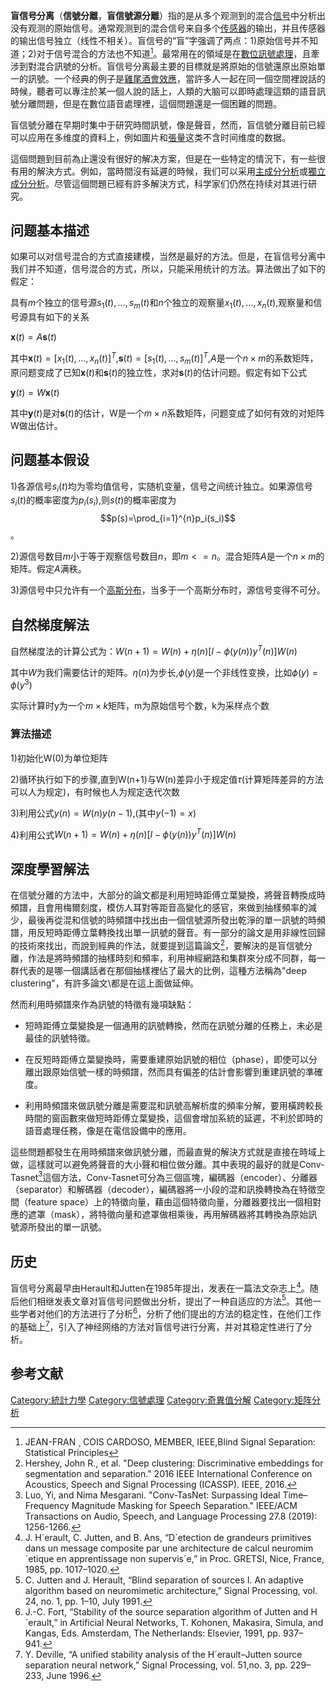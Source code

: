 '''盲信号分离'''（'''信號分離'''，'''盲信號源分離'''）指的是从多个观测到的混合[[信号|信号]]中分析出没有观测的原始信号。通常观测到的混合信号来自多个[[传感器|传感器]]的输出，并且传感器的输出信号独立（线性不相关）。盲信号的“盲”字强调了两点：1)原始信号并不知道；2)对于信号混合的方法也不知道<ref>JEAN-FRAN ¸ COIS CARDOSO, MEMBER, IEEE,Blind Signal Separation: Statistical Principles</ref>。最常用在的領域是在[[數位訊號處理|數位訊號處理]]，且牽涉到對混合訊號的分析。盲信号分离最主要的目標就是將原始的信號還原出原始單一的訊號。一个经典的例子是[[雞尾酒會效應|雞尾酒會效應]]，當許多人一起在同一個空間裡說話的時候，聽者可以專注於某一個人說的話上，人類的大脑可以即時處理這類的語音訊號分離問題，但是在數位語音處理裡，這個問題還是一個困難的問題。

盲信號分離在早期时集中于研究時間訊號，像是聲音，然而，盲信號分離目前已經可以应用在多维度的資料上，例如圖片和[[張量|張量]]这类不含时间维度的数据。

這個問題到目前為止還没有很好的解决方案，但是在一些特定的情況下，有一些很有用的解決方式。例如，當時間沒有延遲的時候，我们可以采用[[主成分分析|主成分分析]]或[[独立成分分析|獨立成分分析]]。尽管這個問題已經有許多解決方式，科学家们仍然在持续对其进行研究。

== 问题基本描述 ==

如果可以对信号混合的方式直接建模，当然是最好的方法。但是，在盲信号分离中我们并不知道，信号混合的方式，所以，只能采用统计的方法。算法做出了如下的假定：

具有<math>m</math>个独立的信号源<math>s_1(t),...,s_m(t)</math>和<math>n</math>个独立的观察量<math>x_1(t),...,x_n(t)</math>,观察量和信号源具有如下的关系

<math>\mathbf{x}(t)=A\mathbf{s}(t)</math>

其中<math>\mathbf{x}(t)={[x_1(t),...,x_n(t)]}^T</math>,<math>\mathbf{s}(t)={[s_1(t),...,s_m(t)]}^T</math>,<math>A</math>是一个<math>{n}\times{m}</math>的系数矩阵，原问题变成了已知<math>\mathbf{x}(t)</math>和<math>\mathbf{s}(t)</math>的独立性，求对<math>\mathbf{s}(t)</math>的估计问题。假定有如下公式

<math>\mathbf{y}(t)=W\mathbf{x}(t)</math>

其中<math>\mathbf{y}(t)</math>是对<math>\mathbf{s}(t)</math>的估计，W是一个<math>{m}\times{n}</math>系数矩阵，问题变成了如何有效的对矩阵W做出估计。

== 问题基本假设 ==

1)各源信号<math>s_i(t)</math>均为零均值信号，实随机变量，信号之间统计独立。如果源信号<math>s_i(t)</math>的概率密度为<math>p_i(s_i)</math>,则<math>s(t)</math>的概率密度为:<math>p(s)=\prod_{i=1}^{n}p_i(s_i)</math>。

2)源信号数目<math>m</math>小于等于观察信号数目<math>n</math>，即<math>m<=n</math>。混合矩阵<math>A</math>是一个<math>n\times{m}</math>的矩阵。假定<math>A</math>满秩。

3)源信号中只允许有一个[[高斯分布|高斯分布]]，当多于一个高斯分布时，源信号变得不可分。

== 自然梯度解法 ==

自然梯度法的计算公式为：<math>W(n+1)=W(n)+\eta(n)[I-\phi(y(n))y^T(n)]W(n)</math>

其中<math>W</math>为我们需要估计的矩阵。<math>\eta(n)</math>为步长,<math>\phi(y)</math>是一个非线性变换，比如<math>\phi(y)=\phi(y^3)</math>

实际计算时y为一个<math>m\times k</math>矩阵，m为原始信号个数，k为采样点个数

=== 算法描述 ===

1)初始化W(0)为单位矩阵

2)循环执行如下的步骤,直到W(n+1)与W(n)差异小于规定值<math>\tau</math>(计算矩阵差异的方法可以人为规定)，有时候也人为规定迭代次数

3)利用公式<math>y(n)=W(n)y(n-1)</math>,(其中<math>y(-1)=x</math>)

4)利用公式<math>W(n+1)=W(n)+\eta(n)[I-\phi(y(n))y^T(n)]W(n)</math>

== 深度學習解法 ==
在信號分離的方法中，大部分的論文都是利用短時距傅立葉變換，將聲音轉換成時頻譜，且會用梅爾刻度，模仿人耳對等距音高變化的感官，來做到抽樣頻率的減少，最後再從混和信號的時頻譜中找出由一個信號源所發出乾淨的單一訊號的時頻譜，用反短時距傅立葉轉換找出單一訊號的聲音。有一部分的論文是用非線性回歸的技術來找出，而說到經典的作法，就要提到這篇論文<ref>Hershey, John R., et al. "Deep clustering: Discriminative embeddings for segmentation and separation." 2016 IEEE International Conference on Acoustics, Speech and Signal Processing (ICASSP). IEEE, 2016.</ref>，要解決的是盲信號分離，作法是將時頻譜的抽樣時刻和頻率，利用神經網路和集群來分成不同群，每一群代表的是哪一個講話者在那個抽樣裡佔了最大的比例，這種方法稱為"deep clustering"，有許多論文\都是在這上面做延伸。

然而利用時頻譜來作為訊號的特徵有幾項缺點：

* 短時距傅立葉變換是一個通用的訊號轉換，然而在訊號分離的任務上，未必是最佳的訊號特徵。

* 在反短時距傅立葉變換時，需要重建原始訊號的相位（phase），即使可以分離出跟原始信號一樣的時頻譜，然而具有偏差的估計會影響到重建訊號的準確度。

* 利用時頻譜來做訊號分離是需要混和訊號高解析度的頻率分解，要用橫跨較長時間的窗函數來做短時距傅立葉變換，這個會增加系統的延遲，不利於即時的語音處理任務，像是在電信設備中的應用。

這些問題都發生在用時頻譜來做訊號分離，而最直覺的解決方式就是直接在時域上做，這樣就可以避免將聲音的大小聲和相位做分離。其中表現的最好的就是Conv-Tasnet<ref>Luo, Yi, and Nima Mesgarani. "Conv-TasNet: Surpassing Ideal Time–Frequency Magnitude Masking for Speech Separation." IEEE/ACM Transactions on Audio, Speech, and Language Processing 27.8 (2019): 1256-1266.</ref>這個方法，Conv-Tasnet可分為三個區塊，編碼器（encoder）、分離器（separator）和解碼器（decoder），編碼器將一小段的混和訊換轉換為在特徵空間（feature space）上的特徵向量，藉由這個特徵向量，分離器要找出一個相對應的遮罩（mask），將特徵向量和遮罩做相乘後，再用解碼器將其轉換為原始訊號源所發出的單一訊號。

== 历史 ==

盲信号分离最早由Herault和Jutten在1985年提出，发表在一篇法文杂志上<ref>J. H´erault, C. Jutten, and B. Ans, “D´etection de grandeurs primitives dans un message composite par une architecture de calcul neuromim´etique en apprentissage non supervis´e,” in Proc. GRETSI, Nice, France, 1985, pp. 1017–1020.</ref>。随后他们相继发表文章对盲信号问题做出分析，提出了一种自适应的方法<ref>C. Jutten and J. Herault, “Blind separation of sources I. An adaptive algorithm based on neuromimetic architecture,” Signal Processing, vol. 24, no. 1, pp. 1–10, July 1991.</ref>。其他一些学者对他们的方法进行了分析<ref>J.-C. Fort, “Stability of the source separation algorithm of Jutten and H´erault,” in Artificial Neural Networks, T. Kohonen, Makasira, Simula, and Kangas, Eds. Amsterdam, The Netherlands: Elsevier, 1991, pp. 937–941.</ref>，分析了他们提出的方法的稳定性，在他们工作的基础上<ref>Y. Deville, “A unified stability analysis of the H´erault–Jutten source separation neural network,” Signal Processing, vol. 51,no. 3, pp. 229–233, June 1996.</ref>，引入了神经网络的方法对盲信号进行分离，并对其稳定性进行了分析。

== 参考文献 ==
{{Reflist}}

[[Category:統計力學|Category:統計力學]]
[[Category:信號處理|Category:信號處理]]
[[Category:奇異值分解|Category:奇異值分解]]
[[Category:矩阵分析|Category:矩阵分析]]
